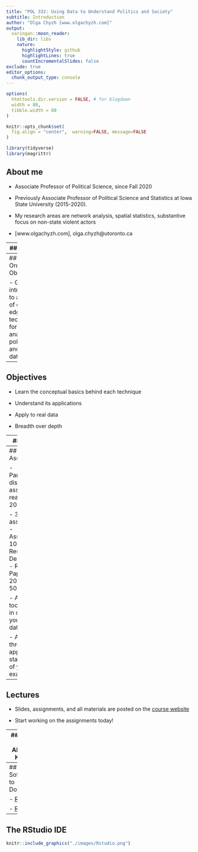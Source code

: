 ```yaml
---
title: "POL 332: Using Data to Understand Politics and Society"
subtitle: Introduction
author: "Olga Chyzh [www.olgachyzh.com]"
output:
  xaringan::moon_reader:
    lib_dir: libs
    nature:
      highlightStyle: github
      highlightLines: true
      countIncrementalSlides: false
exclude: true
editor_options: 
  chunk_output_type: console
---
```


```r
options(
  htmltools.dir.version = FALSE, # for blogdown
  width = 80,
  tibble.width = 80
)

knitr::opts_chunk$set(
  fig.align = "center",  warning=FALSE, message=FALSE
)

```

```r
library(tidyverse)
library(magrittr)

```



## About me

- Associate Professor of Political Science, since Fall 2020

- Previously Associate Professor of Political Science and Statistics at Iowa State University (2015-2020).

- My research areas are network analysis, spatial statistics, substantive focus on non-state violent actors

- [www.olgachyzh.com], olga.chyzh@utoronto.ca

---
## Outline

- Objectives, software

- Assessments

- Getting started


---
## "Tall-Order" Objective

- Get introduced to a range of cutting-edge techniques for analyzing political and social data


---
## Objectives

- Learn the conceptual basics behind each technique

- Understand its applications

- Apply to real data

- Breadth over depth

---
## Set-up

- About 2:1 split of class between teaching:practice

- After each class, upload your R script to Quercus to get credit.

---
## Assessments

- Participation, discussion of assigned readings --- 20%

- 3 assignments:
    - Assignment 10%
    - Research Design 20%
    - Research Paper (15-20 pages) 50% 

- Apply the tools learned in class to your own data.


- As we go through applications, start thinking of your own examples

---
## Lectures

- Slides, assignments, and all materials are posted on the [course website](www.pol332.netlify.app)

- Start working on the assignments today!

---
## What You Already Know

- Have you taken POL222 or equivalent? 

- Have you used R before?
 
- For more than a year?
---
## Software to Download

- [R](https://www.r-project.org/)

- [RStudio](https://rstudio.com/products/rstudio/download/)

---
## The RStudio IDE

```r
knitr::include_graphics("./images/Rstudio.png")
```





